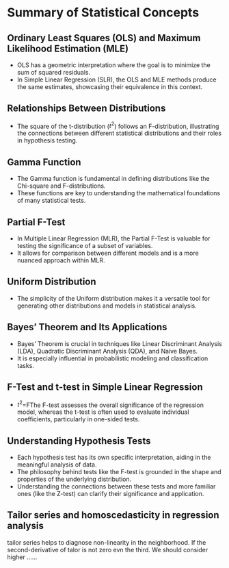 # Summary of Statistical Concepts

## Ordinary Least Squares (OLS) and Maximum Likelihood Estimation (MLE)

-   OLS has a geometric interpretation where the goal is to minimize the sum of squared residuals.
-   In Simple Linear Regression (SLR), the OLS and MLE methods produce the same estimates, showcasing their equivalence in this context.

## Relationships Between Distributions

-   The square of the t-distribution ($t^2$) follows an F-distribution, illustrating the connections between different statistical distributions and their roles in hypothesis testing.

## Gamma Function

-   The Gamma function is fundamental in defining distributions like the Chi-square and F-distributions.
-   These functions are key to understanding the mathematical foundations of many statistical tests.

## Partial F-Test

-   In Multiple Linear Regression (MLR), the Partial F-Test is valuable for testing the significance of a subset of variables.
-   It allows for comparison between different models and is a more nuanced approach within MLR.

## Uniform Distribution

-   The simplicity of the Uniform distribution makes it a versatile tool for generating other distributions and models in statistical analysis.

## Bayes' Theorem and Its Applications

-   Bayes' Theorem is crucial in techniques like Linear Discriminant Analysis (LDA), Quadratic Discriminant Analysis (QDA), and Naive Bayes.
-   It is especially influential in probabilistic modeling and classification tasks.

## F-Test and t-test in Simple Linear Regression

-   $t^2$=FThe F-test assesses the overall significance of the regression model, whereas the t-test is often used to evaluate individual coefficients, particularly in one-sided tests.

## Understanding Hypothesis Tests

-   Each hypothesis test has its own specific interpretation, aiding in the meaningful analysis of data.
-   The philosophy behind tests like the F-test is grounded in the shape and properties of the underlying distribution.
-   Understanding the connections between these tests and more familiar ones (like the Z-test) can clarify their significance and application.



## Tailor series and homoscedasticity in regression analysis

tailor series helps to diagnose non-linearity in the neighborhood. If the second-derivative of talor is not zero evn the third. We should consider higher ......

